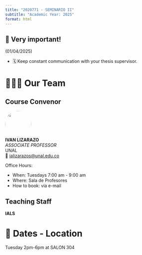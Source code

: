 ```yaml
---
title: "2020771 - SEMINARIO II"
subtitle: "Academic Year: 2025"
format: html
---
```


::: {.callout-important collapse=false}
## 📢 Very important!

(01/04/2025)

- 🗓️ Keep constant communication with your thesis supervisor.


:::

# 🧑🏻‍🏫 Our Team

::: {.panel-tabset}
## Course Convenor


![](/figures/people/ials.png){fig-align="left" fig-alt="Photo of IVAN LIZARAZO" style="object-fit: cover;width:6em;height:6em;border-radius: 50%;"}  
**IVAN LIZARAZO** <br/>
_ASSOCIATE PROFESSOR_ <br/>
UNAL</a><br/>
📧 [ializarazos@unal.edu.co](mailto:)

Office Hours: 

- When: Tuesdays 7:00 am - 9:00 am
- Where: Sala de Profesores
- How to book: via e-mail

## Teaching Staff

**IALS**

:::

# 📍 Dates - Location

Tuesday 2pm-6pm at SALON 304
